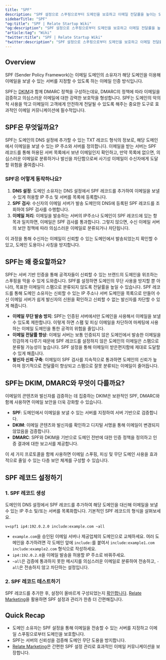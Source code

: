 ```yaml
---
title: "SPF"
description: "SPF 설정으로 스푸핑으로부터 도메인을 보호하고 이메일 전달률을 높이는 SPF의 활용에 대해 알아보세요"
sidebarTitle: "SPF"
"og:title": "SPF | Relate Startup Wiki"
"og:description": "SPF 설정으로 스푸핑으로부터 도메인을 보호하고 이메일 전달률을 높이는 SPF의 활용에 대해 알아보세요"
"article:tag": "Wiki"
"twitter:title": "SPF | Relate Startup Wiki"
"twitter:description": "SPF 설정으로 스푸핑으로부터 도메인을 보호하고 이메일 전달률을 높이는 SPF의 활용에 대해 알아보세요"
---
```


## Overview

SPF (Sender Policy Framework)는 이메일 도메인의 소유자가 해당 도메인을 이용해 이메일을 보낼 수 있는 서버를 지정할 수 있도록 하는 이메일 인증 방식입니다.

SPF는 [DKIM](/wiki/dkim)과 함께 DMARC 정책을 구성하는데요, DMARC의 정책에 따라 이메일을 검증하고 의심스러운 이메일에 대한 강력한 보호막을 형성합니다. SPF는 도메인의 악의적 사용을 막고 이메일이 고객에게 안전하게 전달될 수 있도록 해주는 중요한 도구로 효과적인 이메일 커뮤니케이션에 필수적입니다.

## SPF은 무엇일까요?

SPF는 도메인의 DNS 설정에 추가할 수 있는 TXT 레코드 형식의 정보로, 해당 도메인에서 이메일을 보낼 수 있는 IP 주소와 서버를 정의합니다. 이메일을 받는 서버는 SPF 레코드를 통해 허용된 서버 목록에서 보낸 이메일인지 확인하고, 만약 목록에 없으면, 의심스러운 이메일로 분류하거나 발신을 차단함으로써 사기성 이메일이 수신자에게 도달할 위험을 줄여줍니다. 

### SPF은 어떻게 동작하나요?
1. **DNS 설정**: 도메인 소유자는 DNS 설정에서 SPF 레코드를 추가하여 이메일을 보낼 수 있게 허용할 IP 주소 및 서버를 목록에 등록합니다.
2. **SPF 검사**: 수신자의 이메일 서버가 발송 도메인의 DNS에 등록된 SPF 레코드를 조회하여 SPF 검사를 수행합니다.
3. **이메일 처리**: 이메일을 발송하는 서버의 IP주소나 도메인이 SPF 레코드에 있는 항목과 일치하면, 이메일은 SPF 검사를 통과합니다. 그렇지 않으면, 수신 이메일 서버의 보안 정책에 따라 의심스러운 이메일로 분류되거나 차단됩니다.

이 과정을 통해 수신자는 이메일이 신뢰할 수 있는 도메인에서 발송되었는지 확인할 수 있고, 도메인 도용이나 사칭을 방지합니다.

## SPF는 왜 중요할까요?

SPF는 서버 기반 인증을 통해 공격자들이 신뢰할 수 있는 브랜드의 도메인을 위조하는 스푸핑을 막을 수 있게 도와줍니다. SPF를 설정하면 도메인의 무단 사용을 방지할 뿐 아니라, 목표한 이메일이 스팸으로 분류되지 않도록 전달률을 높일 수 있습니다. SPF 레코드를 통해 도메인 소유자는 신뢰할 수 있는 IP 주소나 서버 도메인을 목록으로 만들어 수신 이메일 서버가 쉽게 발신자의 신원을 확인하고 신뢰할 수 없는 발신자를 차단할 수 있게 해줍니다.

- **이메일 무단 발송 방지**: SPF는 인증된 서버에서만 도메인을 사용해서 이메일을 보낼 수 있도록 제한합니다. 이렇게 하면 스팸 및 피싱 이메일을 차단하여 마케팅에 사용하는 이메일 도메인을 통한 공격의 위험을 줄입니다.
- **이메일 전달률 향상**: 이메일 서버는 보통 인증되지 않은 도메인에서 발송한 이메일을 민감하게 다루기 때문에 SPF 레코드를 설정하지 않은 도메인의 이메일은 스팸으로 분류될 가능성이 높습니다. SPF 설정을 통해 이메일이 받은편지함에 제대로 도달할 수 있게 해줍니다.
- **발신자 신뢰 구축**: 이메일이 SPF 검사를 지속적으로 통과하면 도메인의 신뢰가 높아져 장기적으로 전달률이 향상되고 스팸으로 잘못 분류되는 이메일이 줄어듭니다.

## SPF는 DKIM, DMARC와 무엇이 다를까요?

이메일의 콘텐츠와 발신자를 검증하는 데 집중하는 DKIM은 보완적인 SPF, DMARC와 함께 사용하면 이메일 보안을 더욱 강화할 수 있습니다.

- **SPF**: 도메인에서 이메일을 보낼 수 있는 서버를 지정하여 서버 기반으로 검증합니다.
- **DKIM**: 이메일 콘텐츠와 발신자를 확인하고 디지털 서명을 통해 이메일이 변경되지 않았음을 검증합니다.
- **DMARC**: SPF와 DKIM을 기반으로 도메인 전반에 대한 인증 정책을 정의하고 인증 결과에 대한 보고서를 제공합니다.

이 세 가지 프로토콜을 함께 사용하면 이메일 스푸핑, 피싱 및 무단 도메인 사용을 효과적으로 줄일 수 있는 다층 보안 체계를 구성할 수 있습니다.

## SPF 레코드 설정하기

### 1. SPF 레코드 생성

도메인의 DNS 설정에서 SPF 레코드를 추가하여 해당 도메인을 대신해 이메일을 보낼 수 있는 IP 주소 및/또는 서버를 목록화합니다. 기본적인 SPF 레코드의 형식을 살펴보세요.

```
v=spf1 ip4:192.0.2.0 include:example.com ~all
```

- `example.com`을 승인된 이메일 서버나 제공업체의 도메인으로 교체하세요. 여러 도메인을 추가하려면 각 도메인 앞에 `include:`를 붙여서 `include:example1.com include:example2.com` 형식으로 작성하세요.
- `ip4:192.0.2.0`을 이메일 발송을 허용할 IP 주소로 바꿔주세요.
- `~all`은 검증에 통과하지 못한 메시지를 의심스러운 이메일로 분류하여 전송하고, `-all`은 전송하지 않고 차단하는 설정입니다.

### 2. SPF 레코드 테스트하기

SPF 레코드를 추가한 후, 설정이 올바르게 구성되었는지 [확인합니다](https://www.learndmarc.com/?ref=relate.kr). [Relate Marketing](https://www.relate.kr/products/marketing)을 활용하면 SPF 설정과 관리가 한층 더 간편해집니다.

## Quick Recap

- 도메인 소유자는 SPF 설정을 통해 이메일을 전송할 수 있는 서버를 지정하고 이메일 스푸핑으로부터 도메인을 보호합니다.
- SPF는 서버의 신뢰성을 검증해 도메인 무단 도용을 방지합니다.
- [Relate Marketing](https://www.relate.kr/products/marketing)은 간편한 SPF 설정 관리로 효과적인 이메일 커뮤니케이션을 보장합니다.